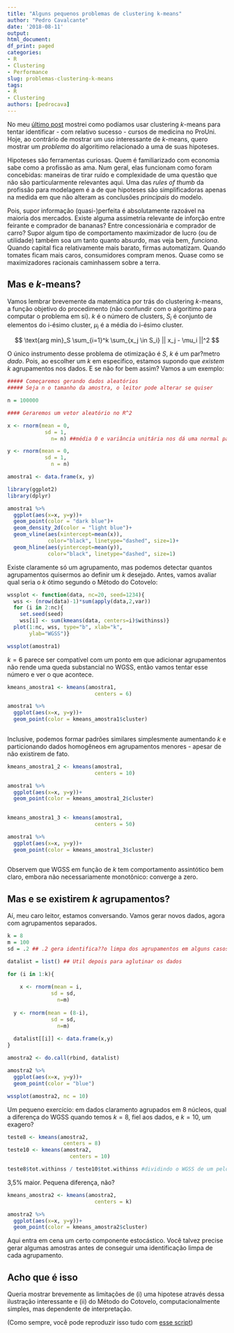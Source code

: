 ---
title: "Alguns pequenos problemas de clustering k-means"
author: "Pedro Cavalcante"
date: '2018-08-11'
output:
html_document:
df_print: paged
categories:
- R
- Clustering
- Performance
slug: problemas-clustering-k-means
tags:
- R
- Clustering
authors: [pedrocava]
---
  
No meu [último post](https://azul.netlify.com/2018/08/11/prouni-clustering/) mostrei como podíamos usar clustering $k$-means para tentar identificar - com relativo sucesso - cursos de medicina no ProUni. Hoje, ao contrário de mostrar um uso interessante de $k$-means, quero mostrar um _problema_ do algoritimo relacionado a uma de suas hipoteses.

Hipoteses são ferramentas curiosas. Quem é familiarizado com economia sabe como a profissão as ama. Num geral, elas funcionam como foram concebidas: maneiras de tirar ruído e complexidade de uma questão que não são particularmente relevantes aqui. Uma das _rules of thumb_ da profissão para modelagem é a de que hipoteses são simplificadoras apenas na medida em que não alteram as conclusões _principais_ do modelo.

Pois, supor informação (quasi-)perfeita é absolutamente razoável na maioria dos mercados. Existe alguma assimetria relevante de inforção entre feirante e comprador de bananas? Entre concessionária e comprador de carro? Supor algum tipo de comportamento maximizador de lucro (ou de utilidade) também soa um tanto quanto absurdo, mas veja bem, _funciona_. Quando capital fica relativamente mais barato, firmas automatizam. Quando tomates ficam mais caros, consumidores compram menos. Quase como se maximizadores racionais caminhassem sobre a terra.

## Mas e $k$-means?

Vamos lembrar brevemente da matemática por trás do clustering $k$-means, a função objetivo do procedimento (não confundir com o algoritimo para computar o problema em si). $k$ é o número de clusters, $S_i$ é conjunto de elementos do i-ésimo cluster, $\mu_i$ é a média do i-ésimo cluster.

$$ \text{arg min}_S \sum_{i=1}^k \sum_{x_j \in S_i} || x_j - \mu_i ||^2 $$

O único instrumento desse problema de otimização é $S$, $k$ é um par?metro _dado_. Pois, ao escolher um $k$ em especifico, estamos supondo que _existem_ $k$ agrupamentos nos dados. E se não for bem assim? Vamos a um exemplo:


```{r}
##### Começaremos gerando dados aleatórios
##### Seja n o tamanho da amostra, o leitor pode alterar se quiser

n = 100000

#### Geraremos um vetor aleatório no R^2

x <- rnorm(mean = 0, 
            sd = 1,
              n= n) ##média 0 e variância unitária nos dá uma normal padrão

y <- rnorm(mean = 0,
            sd = 1,
              n = n)

amostra1 <- data.frame(x, y)

```

```{r imagem1, message=FALSE, warning=FALSE, dpi=1000}

library(ggplot2)
library(dplyr)

amostra1 %>%
  ggplot(aes(x=x, y=y))+
  geom_point(color = "dark blue")+
  geom_density_2d(color = "light blue")+
  geom_vline(aes(xintercept=mean(x)),   
             color="black", linetype="dashed", size=1)+
  geom_hline(aes(yintercept=mean(y)),   
             color="black", linetype="dashed", size=1)
```

Existe claramente só um agrupamento, mas podemos detectar quantos agrupamentos quisermos ao definir um $k$ desejado. Antes, vamos avaliar qual seria o $k$ ótimo segundo o Método do Cotovelo:


```{r imagem2, message=FALSE, warning=FALSE, dpi=1000}

wssplot <- function(data, nc=20, seed=1234){
  wss <- (nrow(data)-1)*sum(apply(data,2,var))
  for (i in 2:nc){
    set.seed(seed)
    wss[i] <- sum(kmeans(data, centers=i)$withinss)}
  plot(1:nc, wss, type="b", xlab="k",
       ylab="WGSS")}

wssplot(amostra1)
```

$k=6$ parece ser compatível com um ponto em que adicionar agrupamentos não rende uma queda substancial no WGSS, então vamos tentar esse número e ver o que acontece.

```{r imagem3, message=FALSE, warning=FALSE, dpi=1000}
kmeans_amostra1 <- kmeans(amostra1, 
                            centers = 6)

amostra1 %>%
  ggplot(aes(x=x, y=y))+
  geom_point(color = kmeans_amostra1$cluster)
  
```

Inclusive, podemos formar padrões similares simplesmente aumentando $k$ e particionando dados homogêneos em agrupamentos menores - apesar de não existirem de fato.

```{r imagem4, message=FALSE, warning=FALSE, dpi=1000}
kmeans_amostra1_2 <- kmeans(amostra1, 
                            centers = 10)

amostra1 %>%
  ggplot(aes(x=x, y=y))+
  geom_point(color = kmeans_amostra1_2$cluster)
  
```

```{r imagem5, message=FALSE, warning=FALSE, dpi=1000}
kmeans_amostra1_3 <- kmeans(amostra1, 
                            centers = 50)

amostra1 %>%
  ggplot(aes(x=x, y=y))+
  geom_point(color = kmeans_amostra1_3$cluster)
  
```

Observem que WGSS em função de $k$ tem comportamento assintótico bem claro, embora não necessariamente monotônico: converge a zero.

## Mas e se existirem $k$ agrupamentos?

Aí, meu caro leitor, estamos conversando. Vamos gerar novos dados, agora com agrupamentos separados.

```{r imagem6, message=FALSE, warning=FALSE, dpi=1000}
k = 8
m = 100
sd = .2 ## .2 gera identifica??o limpa dos agrupamentos em alguns casos

datalist = list() ## Util depois para aglutinar os dados

for (i in 1:k){
  
    x <- rnorm(mean = i, 
              sd = sd, 
                n=m)
    
  y <- rnorm(mean = (8-i),
              sd = sd,
                n=m)
  
  datalist[[i]] <- data.frame(x,y)
}

amostra2 <- do.call(rbind, datalist)

amostra2 %>%
  ggplot(aes(x=x, y=y))+
  geom_point(color = "blue")

wssplot(amostra2, nc = 10)

```
Um pequeno exercício: em dados claramento agrupados em 8 núcleos, qual a diferença do WGSS quando temos $k=8$, fiel aos dados, e $k=10$, um exagero?

```{r}
teste8 <- kmeans(amostra2, 
                  centers = 8)
teste10 <- kmeans(amostra2,
                    centers = 10) 

teste8$tot.withinss / teste10$tot.withinss #dividindo o WGSS de um pelo outro

```
3,5% maior. Pequena diferença, não?

```{r imagem7, message=FALSE, warning=FALSE, dpi=1000}
kmeans_amostra2 <- kmeans(amostra2, 
                            centers = k)

amostra2 %>%
  ggplot(aes(x=x, y=y))+
  geom_point(color = kmeans_amostra2$cluster)
```

Aqui entra em cena um certo componente estocástico. Você talvez precise gerar algumas amostras antes de conseguir uma identificação limpa de cada agrupamento.

## Acho que é isso

Queria mostrar brevemente as limitações de (i) uma hipotese através dessa ilustração interessante e (ii) do Método do Cotovelo, computacionalmente simples, mas dependente de interpretação.

(Como sempre, você pode reproduzir isso tudo com [esse script](https://github.com/danmrc/azul/tree/master/content/post/problema-de-clustering-k-means))